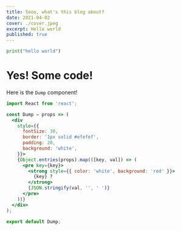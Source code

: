 ```yaml
---
title: Sooo, what's this blog about? 
date: 2021-04-02
cover: ./cover.jpeg
excerpt: Hello world
published: true
---
```


```python
print("hello world")
```
# Yes! Some code!

Here is the `Dump` component!

```jsx
import React from 'react';

const Dump = props => (
  <div
    style={{
      fontSize: 30,
      border: '1px solid #efefef',
      padding: 20,
      background: 'white',
    }}>
    {Object.entries(props).map(([key, val]) => (
      <pre key={key}>
        <strong style={{ color: 'white', background: 'red' }}>
          {key} ?
        </strong>
        {JSON.stringify(val, '', ' ')}
      </pre>
    ))}
  </div>
);

export default Dump;
```


